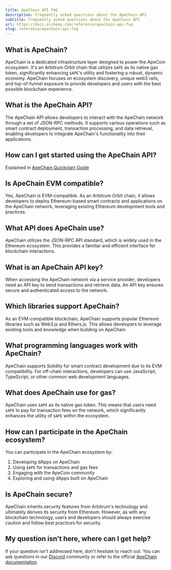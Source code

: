 ```yaml
---
title: ApeChain API FAQ
description: Frequently asked questions about the ApeChain API
subtitle: Frequently asked questions about the ApeChain API
url: https://docs.alchemy.com/reference/apechain-api-faq
slug: reference/apechain-api-faq
---
```


## What is ApeChain?

ApeChain is a dedicated infrastructure layer designed to power the ApeCoin ecosystem. It's an Arbitrum Orbit chain that utilizes `$APE` as its native gas token, significantly enhancing `$APE`'s utility and fostering a robust, dynamic economy. ApeChain focuses on ecosystem discovery, unique web3 rails, and top-of-funnel exposure to provide developers and users with the best possible blockchain experience.

## What is the ApeChain API?

The ApeChain API allows developers to interact with the ApeChain network through a set of JSON-RPC methods. It supports various operations such as smart contract deployment, transaction processing, and data retrieval, enabling developers to integrate ApeChain's functionality into their applications.

## How can I get started using the ApeChain API?

Explained in [ApeChain Quickstart Guide](/reference/apechain-api-quickstart)

## Is ApeChain EVM compatible?

Yes, ApeChain is EVM-compatible. As an Arbitrum Orbit chain, it allows developers to deploy Ethereum-based smart contracts and applications on the ApeChain network, leveraging existing Ethereum development tools and practices.

## What API does ApeChain use?

ApeChain utilizes the JSON-RPC API standard, which is widely used in the Ethereum ecosystem. This provides a familiar and efficient interface for blockchain interactions.

## What is an ApeChain API key?

When accessing the ApeChain network via a service provider, developers need an API key to send transactions and retrieve data. An API key ensures secure and authenticated access to the network.

## Which libraries support ApeChain?

As an EVM-compatible blockchain, ApeChain supports popular Ethereum libraries such as Web3.js and Ethers.js. This allows developers to leverage existing tools and knowledge when building on ApeChain.

## What programming languages work with ApeChain?

ApeChain supports Solidity for smart contract development due to its EVM compatibility. For off-chain interactions, developers can use JavaScript, TypeScript, or other common web development languages.

## What does ApeChain use for gas?

ApeChain uses `$APE` as its native gas token. This means that users need `$APE` to pay for transaction fees on the network, which significantly enhances the utility of `$APE` within the ecosystem.

## How can I participate in the ApeChain ecosystem?

You can participate in the ApeChain ecosystem by:

1. Developing dApps on ApeChain
2. Using `$APE` for transactions and gas fees
3. Engaging with the ApeCoin community
4. Exploring and using dApps built on ApeChain

## Is ApeChain secure?

ApeChain inherits security features from Arbitrum's technology and ultimately derives its security from Ethereum. However, as with any blockchain technology, users and developers should always exercise caution and follow best practices for security.

## My question isn't here, where can I get help?

If your question isn't addressed here, don't hesitate to reach out. You can ask questions in our [Discord](https://alchemy.com/discord) community or refer to the official [ApeChain documentation](https://docs.apechain.com/).
